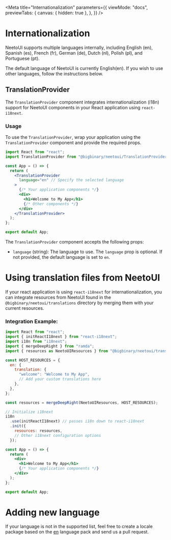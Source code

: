 
<Meta
  title="Internationalization"
  parameters={{
    viewMode: "docs",
    previewTabs: {
      canvas: { hidden: true },
    },
  }}
/>

# Internationalization

NeetoUI supports multiple languages internally, including English (en), Spanish (es), French (fr), German (de), Dutch (nl), Polish (pl), and Portuguese (pt).

The default language of NeetoUI is currently English(en). If you wish to use other languages, follow the instructions below.

## TranslationProvider

The `TranslationProvider` component integrates internationalization (i18n) support for NeetoUI components in your React application using `react-i18next`.

### Usage

To use the `TranslationProvider`, wrap your application using the `TranslationProvider` component and provide the required props.

```jsx
import React from "react";
import TranslationProvider from "@bigbinary/neetoui/TranslationProvider";

const App = () => {
  return (
    <TranslationProvider
      language="en" // Specify the selected language
    >
      {/* Your application components */}
      <div>
        <h1>Welcome to My App</h1>
        {/* Other components */}
      </div>
    </TranslationProvider>
  );
};

export default App;
```

The `TranslationProvider` component accepts the following props:

- `language` (string): The language to use. The `language` prop is optional. If not provided, the default language is set to `en`.

# Using translation files from NeetoUI

If your react application is using `react-i18next` for internationalization, you can integrate resources from NeetoUI found in the
`@bigbinary/neetoui/translations` directory by merging them with your current resources.


### Integration Example:

```jsx
import React from "react";
import { initReactI18next } from "react-i18next";
import i18n from "i18next";
import { mergeDeepRight } from "ramda";
import { resources as NeetoUIResources } from "@bigbinary/neetoui/translations";

const HOST_RESOURCES = {
  en: {
    translation: {
      "welcome": "Welcome to My App",
      // Add your custom translations here
    },
  },
};

const resources = mergeDeepRight(NeetoUIResources, HOST_RESOURCES);

// Initialize i18next
i18n
  .use(initReactI18next) // passes i18n down to react-i18next
  .init({
    resources: resources,
    // Other i18next configuration options
  });

const App = () => {
  return (
    <div>
      <h1>Welcome to My App</h1>
      {/* Your application components */}
    </div>
  );
};

export default App;

```


# Adding new language

If your language is not in the supported list, feel free to create a locale package based on the
[en](https://github.com/bigbinary/neeto-ui/blob/src/translations/en.json) language pack and send us a pull request.

